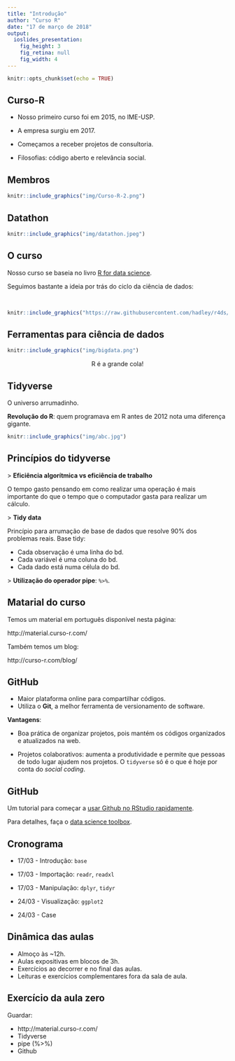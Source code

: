 ```yaml
---
title: "Introdução"
author: "Curso R"
date: "17 de março de 2018"
output: 
  ioslides_presentation: 
    fig_height: 3
    fig_retina: null
    fig_width: 4
---
```


```r
knitr::opts_chunk$set(echo = TRUE)
```

## Curso-R

- Nosso primeiro curso foi em 2015, no IME-USP.

- A empresa surgiu em 2017.

- Começamos a receber projetos de consultoria.

- Filosofias: código aberto e relevância social.

## Membros

```r
knitr::include_graphics("img/Curso-R-2.png")
```

## Datathon

```r
knitr::include_graphics("img/datathon.jpeg")
```

## O curso

Nosso curso se baseia no livro [R for data science](http://r4ds.had.co.nz).

Seguimos bastante a ideia por trás do ciclo da ciência de dados:

<br>

```r
knitr::include_graphics("https://raw.githubusercontent.com/hadley/r4ds/master/diagrams/data-science.png")
```

## Ferramentas para ciência de dados

```r
knitr::include_graphics("img/bigdata.png")
```


<center>R é a grande cola!</center> 

## Tidyverse

O universo arrumadinho.

**Revolução do R**: quem programava em R antes de 2012 nota uma diferença gigante.

```r
knitr::include_graphics("img/abc.jpg")
```

## Princípios do tidyverse

\> **Eficiência algorítmica vs eficiência de trabalho**

O tempo gasto pensando em como realizar uma operação é mais importante do que o tempo que o computador gasta para realizar um cálculo.

\> **Tidy data**

Princípio para arrumação de base de dados que resolve 90% dos problemas reais. Base tidy:

- Cada observação é uma linha do bd.
- Cada variável é uma coluna do bd.
- Cada dado está numa célula do bd.

\> **Utilização do operador pipe**: `%>%`.

## Matarial do curso

Temos um material em português disponível nesta página:

http://material.curso-r.com/

Também temos um blog:

http://curso-r.com/blog/

## GitHub

- Maior plataforma online para compartilhar códigos. 
- Utiliza o **Git**, a melhor ferramenta de versionamento de software.

**Vantagens**:

-  Boa prática de organizar projetos, pois mantém os códigos organizados e atualizados na web.

-  Projetos colaborativos: aumenta a produtividade e permite que pessoas de todo lugar ajudem nos projetos. O `tidyverse` só é o que é hoje por conta do *social coding*.


## GitHub

Um tutorial para começar a [usar Github no RStudio rapidamente](http://curso-r.com/blog/2017/07/17/2017-07-17-rstudio-e-github/). 

Para detalhes, faça o [data science toolbox](https://www.coursera.org/learn/data-scientists-tools).

## Cronograma

* 17/03 - Introdução: `base`

* 17/03 - Importação: `readr`, `readxl`

* 17/03 - Manipulação: `dplyr`, `tidyr`

* 24/03 - Visualização: `ggplot2`

* 24/03 - Case


## Dinâmica das aulas

- Almoço às ~12h.
- Aulas expositivas em blocos de 3h.
- Exercícios ao decorrer e no final das aulas.
- Leituras e exercícios complementares fora da sala de aula.

## Exercício da aula zero

Guardar:

- http://material.curso-r.com/
- Tidyverse
- pipe (%>%)
- Github
